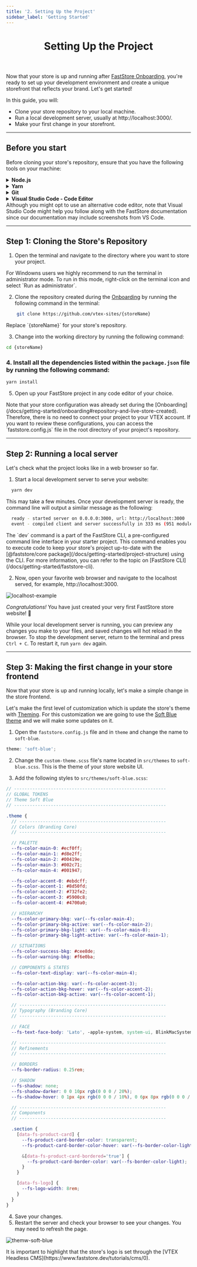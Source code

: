 ```yaml
---
title: '2. Setting Up the Project'
sidebar_label: 'Getting Started'
---
```



<header>

# Setting Up the Project

</header>

Now that your store is up and running after [FastStore Onboarding](/docs/getting-started/1-faststore-onboarding/overview), you're ready to set up your development environment and create a unique storefront that reflects your brand. Let's get started!

In this guide, you will:

- Clone your store repository to your local machine.
- Run a local development server, usually at http://localhost:3000/.
- Make your first change in your storefront.

---

## Before you start

Before cloning your store's repository, ensure that you have the following tools on your machine:

<details>
  <summary>
    <b>Node.js</b>
  </summary>
  <p>
    <p>
      To run your FastStore project, you must have the latest{' '}
      <b>
        <a href="">Node.js</a>
      </b>{' '}
      version or a version higher than 15.0.0.
    </p>
    <ul>
      <li>
        -{' '}
        <b>
          <a href="https://nodejs.org/tr/download/package-manager#macos">
            Install Node.js on macOS using Homebrew
          </a>
        </b>
      </li>
      <li>
        -{' '}
        <b>
          <a href="https://nodejs.org/tr/download/package-manager#windows-1">
            Install Node.js on Windows
          </a>
        </b>{' '}
      </li>
      <li>
        -{' '}
        <b>
          <a href="https://nodejs.org/tr/download/package-manager#debian-and-ubuntu-based-linux-distributions">
            Install Node.js on Linux
          </a>
        </b>
      </li>
    </ul>
  </p>
</details>

<details>
  <summary>
    <b>Yarn</b>
  </summary>
    <p>
      We will use the <strong><a href="https://yarnpkg.com/">yarn</a></strong> command-line interface to add functionalities to the store and also run tasks, such as starting a development server.
    </p>
      <details>
          <summary>Install Yarn on macOS by running the following:</summary>
          ```bash
            brew install yarn
          ```
        </details>

        <details>
          <summary>Install Yarn on Windows by running the following:</summary>
          ```bash
            npm install -g yarn
          ```
        </details>

</details>

<details>
  <summary>
    <b>Git</b>
  </summary>
  <p>
    When developing your store's website, you will use
    [Git](https://git-scm.com/) to push your code to the cloud. You will also
    use Git to download and install the required files for your project.
  </p>
  <ul>
    <li>
      -{' '}
      <strong>
        <a href="https://git-scm.com/download/mac">
          Install Git on macOS using Homebrew
        </a>
      </strong>
    </li>
    <li>
      -{' '}
      <strong>
        <a href="https://git-scm.com/download/win">Install Git on Windows</a>
      </strong>{' '}
    </li>
    <li>
      -{' '}
      <strong>
        <a href="https://git-scm.com/download/linux">Install Git on Linux</a>
      </strong>
    </li>
  </ul>
</details>

<details>
  <summary>
    <b>Visual Studio Code - Code Editor</b>
  </summary>
  <p>
    When developing your store's website, you will need a code editor to write
    the code for your project, such as{' '}
    <strong>
      <a href="https://code.visualstudio.com/">Visual Studio Code</a>
    </strong>{' '}
    (a.k.a., VS Code). Visit the{' '}
    <strong>
      <a href="https://code.visualstudio.com/">VS Code</a>
    </strong>{' '}
    website, download and install the version appropriate to your operating
    system.
  </p>
</details>

<Callout type="info" emoji="ℹ️">
  Although you might opt to use an alternative code editor, note that Visual
  Studio Code might help you follow along with the FastStore documentation since
  our documentation may include screenshots from VS Code.
</Callout>

---

## Step 1: Cloning the Store's Repository

1. Open the terminal and navigate to the directory where you want to store your project.

<Callout type="info" emoji="ℹ️">
  For Windowns users we highly recommend to run the terminal in administrator
  mode. To run in this mode, right-click on the terminal icon and select `Run as
  administrator`.
</Callout>

2. Clone the repository created during the [Onboarding](/docs/getting-started/onboarding#repository-and-live-store-created) by running the following command in the terminal:

```bash
    git clone https://github.com/vtex-sites/{storeName}
```

<Callout type="warning" emoji="⚠️">
  Replace `{storeName}` for your store's repository.
</Callout>

3. Change into the working directory by running the following command:

```bash
cd {storeName}
```

### 4. Install all the dependencies listed within the `package.json` file by running the following command:

```bash
yarn install
```

5. Open up your FastStore project in any code editor of your choice.

<Callout type="info" emoji="ℹ️">
  Note that your store configuration was already set during the
  [Onboarding](/docs/getting-started/onboarding#repository-and-live-store-created).
  Therefore, there is no need to connect your project to your VTEX account. If
  you want to review these configurations, you can access the
  `faststore.config.js` file in the root directory of your project's repository.
</Callout>

---

## Step 2: Running a local server

Let's check what the project looks like in a web browser so far.

1. Start a local development server to serve your website:

```bash
  yarn dev
```

This may take a few minutes. Once your development server is ready, the command line will output a similar message as the following:

```bash
  ready - started server on 0.0.0.0:3000, url: http://localhost:3000
  event - compiled client and server successfully in 333 ms (951 modules)
```

<Callout type="info" emoji="ℹ️">
  The `dev` command is a part of the FastStore CLI, a pre-configured command
  line interface in your starter project. This command enables you to execute
  code to keep your store's project up-to-date with the [@faststore/core
  package](/docs/getting-started/project-structure) using the CLI. For more
  information, you can refer to the topic on [FastStore
  CLI](/docs/getting-started/faststore-cli).
</Callout>

2. Now, open your favorite web browser and navigate to the localhost served, for example, http://localhost:3000.

![localhost-example](https://vtexhelp.vtexassets.com/assets/docs/src/starter-gif___42003e72ece61064991a34c3f14e398f.gif)

_Congratulations!_ You have just created your very first FastStore store website! 🎉

While your local development server is running, you can preview any changes you make to your files, and saved changes will hot reload in the browser. To stop the development server, return to the terminal and press `Ctrl + C`. To restart it, run `yarn dev` again.

---

## Step 3: Making the first change in your store frontend

Now that your store is up and running locally, let's make a simple change in the store frontend.

Let's make the first level of customization which is update the store's theme with [Theming](/docs/brandless). For this customization we are going to use the [Soft Blue theme](/docs/themes/soft-blue) and we will make some updates on it.

1. Open the `faststore.config.js` file and in `theme` and change the name to `soft-blue`.

```scss
theme: 'soft-blue';
```

2. Change the `custom-theme.scss` file's name located in `src/themes` to `soft-blue.scss`. This is the theme of your store website UI.

3. Add the following styles to `src/themes/soft-blue.scss`:

```scss
// ----------------------------------------------------------
// GLOBAL TOKENS
// Theme Soft Blue
// ----------------------------------------------------------

.theme {
  // --------------------------------------------------------
  // Colors (Branding Core)
  // --------------------------------------------------------

  // PALETTE
  --fs-color-main-0: #ecf0ff;
  --fs-color-main-1: #d8e2ff;
  --fs-color-main-2: #00419e;
  --fs-color-main-3: #002c71;
  --fs-color-main-4: #001947;

  --fs-color-accent-0: #ebdcff;
  --fs-color-accent-1: #8d50fd;
  --fs-color-accent-2: #732fe2;
  --fs-color-accent-3: #5900c8;
  --fs-color-accent-4: #4700a0;

  // HIERARCHY
  --fs-color-primary-bkg: var(--fs-color-main-4);
  --fs-color-primary-bkg-active: var(--fs-color-main-2);
  --fs-color-primary-bkg-light: var(--fs-color-main-0);
  --fs-color-primary-bkg-light-active: var(--fs-color-main-1);

  // SITUATIONS
  --fs-color-success-bkg: #cee8de;
  --fs-color-warning-bkg: #f6e0ba;

  // COMPONENTS & STATES
  --fs-color-text-display: var(--fs-color-main-4);

  --fs-color-action-bkg: var(--fs-color-accent-3);
  --fs-color-action-bkg-hover: var(--fs-color-accent-2);
  --fs-color-action-bkg-active: var(--fs-color-accent-1);

  // --------------------------------------------------------
  // Typography (Branding Core)
  // --------------------------------------------------------

  // FACE
  --fs-text-face-body: 'Lato', -apple-system, system-ui, BlinkMacSystemFont, sans-serif;

  // --------------------------------------------------------
  // Refinements
  // --------------------------------------------------------

  // BORDERS
  --fs-border-radius: 0.25rem;

  // SHADOW
  --fs-shadow: none;
  --fs-shadow-darker: 0 0 10px rgb(0 0 0 / 20%);
  --fs-shadow-hover: 0 1px 4px rgb(0 0 0 / 10%), 0 6px 8px rgb(0 0 0 / 10%);

  // --------------------------------------------------------
  // Components
  // --------------------------------------------------------

  .section {
    [data-fs-product-card] {
      --fs-product-card-border-color: transparent;
      --fs-product-card-border-color-hover: var(--fs-border-color-light);

      &[data-fs-product-card-bordered='true'] {
        --fs-product-card-border-color: var(--fs-border-color-light);
      }
    }

    [data-fs-logo] {
      --fs-logo-width: 8rem;
    }
  }
}
```

4. Save your changes.
5. Restart the server and check your browser to see your changes. You may need to refresh the page.

![themw-soft-blue](https://vtexhelp.vtexassets.com/assets/docs/src/soft-blue___9eb9e3e506de6396df954598739be8f8.png)

<Callout type="info" emoji="ℹ️">
  It is important to highlight that the store's logo is set through the [VTEX
  Headless CMS](https://www.faststore.dev/tutorials/cms/0).
</Callout>
